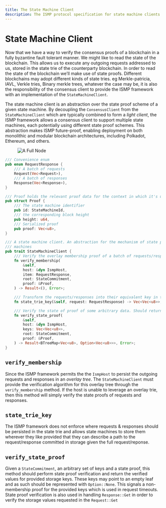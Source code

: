 ```yaml
---
title: The State Machine Client
description: The ISMP protocol specification for state machine clients
---
```


# State Machine Client

Now that we have a way to verify the consensus proofs of a blockchain in a fully byzantine fault tolerant manner. We might like to read the state of the blockchain. This allows us to execute any outgoing requests addressed to us, stored in the state trie of the counterparty blockchain. In order to read the state of the blockchain we’ll make use of state proofs. Different blockchains may adopt different kinds of state tries. eg Merkle-patricia, IAVL, Verkle tries, Binary merkle trees, whatever the case may be, it is also the responsibility of the consensus client to provide the ISMP framework with an implementation of the `StateMachineClient`.

The state machine client is an abstraction over the state proof scheme of a given state machine. By decoupling the `ConsensusClient` from the `StateMachineClient` which are typically combined to form a _light client_, the ISMP framework allows a consensus client to support multiple state machines, each potentially using different state proof schemes. This abstraction makes ISMP future-proof, enabling deployment on both monolithic and modular blockchain architectures, including Polkadot, Ethereum, and others.

<figure>
  <img src="/state-machine.svg" alt="A Full Node" />
</figure>

```rust
/// Convenience enum
pub enum RequestResponse {
    /// A batch of requests
    Request(Vec<Request>),
    /// A batch of responses
    Response(Vec<Response>),
}

/// Proof holds the relevant proof data for the context in which it's used.
pub struct Proof {
    /// The state machine identifier
    pub id: StateMachineId,
    /// the corresponding block height
    pub height: u64,
    /// Serialized proof
    pub proof: Vec<u8>,
}

/// A state machine client. An abstraction for the mechanism of state proof verification for state
/// machines
pub trait StateMachineClient {
    /// Verify the overlay membership proof of a batch of requests/responses.
    fn verify_membership(
        &self,
        host: &dyn IsmpHost,
        item: RequestResponse,
        root: StateCommitment,
        proof: &Proof,
    ) -> Result<(), Error>;

    /// Transform the requests/responses into their equivalent key in the state trie.
    fn state_trie_key(&self, request: RequestResponse) -> Vec<Vec<u8>>;

    /// Verify the state of proof of some arbitrary data. Should return the verified data
    fn verify_state_proof(
        &self,
        host: &dyn IsmpHost,
        keys: Vec<Vec<u8>>,
        root: StateCommitment,
        proof: &Proof,
    ) -> Result<BTreeMap<Vec<u8>, Option<Vec<u8>>>, Error>;
}
```

## `verify_membership`

Since the ISMP framework permits the the `IsmpHost` to persist the outgoing requests and responses in an _overlay tree_. The `StateMachineClient` must provide the verification algorithm for this overlay tree through the `verify_membership` method. If the host is unable to leverage an overlay trie, then this method will simply verify the state proofs of requests and responses.

## `state_trie_key`

The ISMP framework does not enforce where requests & responses should be persisted in the state trie and allows state machines to store them wherever they like provided that they can describe a path to the request/response committed in storage given the full request/reponse.

## `verify_state_proof`

Given a `StateCommitment`, an arbitrary set of keys and a state proof, this method should perform state proof verification and return the verified values for provided storage keys. These keys may point to an empty leaf and as such should be represented with `Option::None`. This signals a non-membership proof for the provided keys which is used in request timeouts. State proof verification is also used in handling `Response::Get` in order to verify the storage values requested in the `Request::Get`
